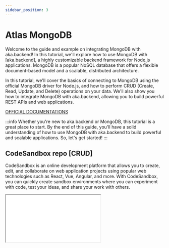 ```yaml
---
sidebar_position: 3
---
```


# Atlas MongoDB

Welcome to the guide and example on integrating MongoDB with aka.backend! In this tutorial, we'll explore how to use
MongoDB with [aka.backend], a highly customizable backend framework for Node.js applications. MongoDB is a popular NoSQL
database that offers a flexible document-based model and a scalable, distributed architecture.

In this tutorial, we'll cover the basics of connecting to MongoDB using the official MongoDB driver for Node.js, and how
to perform CRUD (Create, Read, Update, and Delete) operations on your data. We'll also show you how to integrate MongoDB
with aka.backend, allowing you to build powerful REST APIs and web applications.

[OFFICIAL DOCUMENTATIONS](https://www.mongodb.com/languages/express-mongodb-rest-api-tutorial)

:::info
Whether you're new to aka.backend or MongoDB, this tutorial is a great place to start. By the end of this guide, you'll
have a solid understanding of how to use MongoDB with aka.backend to build powerful and scalable applications. So, let's
get started!
:::

## CodeSandbox repo [CRUD]

CodeSandbox is an online development platform that allows you to create, edit, and collaborate on web application
projects using popular web technologies such as React, Vue, Angular, and more. With CodeSandbox, you can quickly create
sandbox environments where you can experiment with code, test your ideas, and share your work with others.


<iframe
    src={iFrameSendBox('mongodb', [
        '/routes/users/create.js',
        '/routes/users/[id]/index.js',
        '/routes/users/[id]/update.js',
        '/routes/users/[id]/delete.js',
    ])}
    style={{
        width: "100%",
        height: "500px",
        border: "0",
        borderRadius: "8px",
        overflow: "hidden"
    }}
/>

## Setting Up the Project

Run the following command in your shell to install the driver in your project directory:

```bash
npm install mongodb@5.3
```

This command performs the following actions:

- Downloads the mongodb package and the dependencies it requires
- Saves the package in the node_modules directory

Records the dependency information in the package.json file

## Connecting your database

To connect your database, you need to set the url field of the datasource block in your connection URL,

In this case, the url is set via an environment variable which is defined in .env:

```dotenv
ATLAS_URI="mongodb://localhost:27017/demo"
```

## Create Database connection

Connection helper is a file that exports a global connection object to allow easy access to a database from
anywhere in your application. With the connection helper, you can easily create, modify, and delete documents in your
database, and also perform more complex queries using the query language.

```js title=/helpers/database.js
import {MongoClient} from "mongodb";

/**
 *
 * @type {*|string}
 */
const connectionString = process.env.ATLAS_URI || "";

/**
 *
 * @type {MongoClient}
 */
const client = new MongoClient(connectionString);

/**
 *
 * @type {MongoClient}
 */
const conn = await client.connect();

/**
 *
 * @type {Db}
 */
const database = conn.db();

export default database;
```

The helper simplifies the setup for your database and reduces boilerplate code in your application, allowing you to
focus on your core functionality.

## Create your first user

If you want to create a user in your application, you can start by creating a new file in the routes/users
directory called create.js. In this file, you can write the code for the HTTP POST request handler that will receive the
user data from the client and create a new user in your database.

Here's an example of how you can write this handler using the MongoDB ORM to interact with your database:

```js title=/users/create.js
/**
 *
 * @param req
 * @param res
 */
export default async function post(req, res) {

    const {...data} = req.body; // get route params

    const results = await req.collection.insertOne(data);

    res.json({
        method: req.method,
        data: results,
    })
}
```

You can customize this code to fit your specific use case, but this should give you a good starting point for creating a
new user in your Aka Backend application.

### Collection middleware

The Collection middleware injects a MongoDB collection into the request object for use in the routing controllers. In
Express.js, middleware functions are functions that have access to the request object (req), the response object (res),
and the next middleware function in the application's request-response cycle.

They can execute any code, modify the request and response objects, end the request-response cycle, or call the next
middleware function in the stack.

```js title=/middlewares/collection.js
import database from "../helpers/database.js";

/** @middleware
 |--------------------------------------------------------------------------
 | custom.js middleware
 |--------------------------------------------------------------------------
 |
 | In Express.js, a middleware function is a function that has access to the
 | request object (req), the response object (res), and the next middleware
 | function in the application's request-response cycle. A middleware function
 | can execute any code, modify the request and response objects, end the
 | request-response cycle, or call the next middleware function in the stack.
 |
 */
export default ['/users', async (req, res, next) => {

    // inject collection in request
    req.collection = await database.collection("users");

    next();
}]
```

### Dynamic Collection

```js title=/middlewares/dynamic.js
import database from "../helpers/database.js";

/** @middleware
 |--------------------------------------------------------------------------
 | custom.js middleware
 |--------------------------------------------------------------------------
 |
 | In Express.js, a middleware function is a function that has access to the
 | request object (req), the response object (res), and the next middleware
 | function in the application's request-response cycle. A middleware function
 | can execute any code, modify the request and response objects, end the
 | request-response cycle, or call the next middleware function in the stack.
 |
 */
export default ['/dynamic/:collection', async (req, res, next) => {

    const {collection} = req.params; // get route params

    // inject collection in request
    req.collection = await database.collection(collection);

    next();
}]
```

:::info

#### Here's an example of how you can read your dynamic collection from :parameters:

:::

```js title=/routes/dynamic/[collection]/index.js
/**
 *
 * @param req
 * @param res
 */
export default async function get(req, res) {

    const results = await req.collection.find({}).limit(50).toArray();

    res.json({
        method: req.method,
        data: results,
    })

}
```

## Using Atlas

MongoDB Atlas provides an easy way to host and manage your data in the cloud. This tutorial guides you through creating
an Atlas cluster, connecting to it, and loading sample data. *
*[Introspect](https://www.mongodb.com/docs/atlas/getting-started/)**